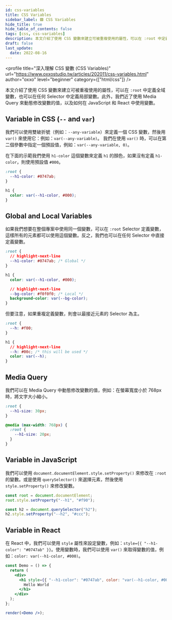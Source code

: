 ```yaml
---
id: css-variables
title: CSS Variables
sidebar_label: 🟩 CSS Variables
hide_title: true
hide_table_of_contents: false
tags: [css, css-variables]
description: 本文介紹了使用 CSS 變數來建立可被重複使用的屬性，可以在 :root 中定義全域變數，也可以在任何 Selector 中定義局部變數。此外，我們近了使用 Media Query 來動態修改變數的值，以及如何在 JavaScript 和 React 中使用變數。
draft: false
last_update:
  date: 2022-08-16
---
```


<profile
  title="深入理解 CSS 變數 (CSS Variables)"
  url="https://www.oxxostudio.tw/articles/202011/css-variables.html"
  author="oxxo"
  level="beginner"
  category={["html/css"]}
/>

本文介紹了使用 CSS 變數來建立可被重複使用的屬性，可以在 `:root` 中定義全域變數，也可以在任何 Selector 中定義局部變數。此外，我們近了使用 Media Query 來動態修改變數的值，以及如何在 JavaScript 和 React 中使用變數。

## Variable in CSS (`--` and `var`)

我們可以使用<highlight>雙破折號（例如：`--any-variable`）來定義一個 CSS 變數，然後用 `var()` 來使用它：例如：`var(--any-variable)`。</highlight> 我們在使用 `var()` 時，可以在第二個參數中指定一個預設值，例如：`var(--any-variable, 0)`。

在下面的示範我們使用 `h1-color` 這個變數來定義 `h1` 的顏色，如果沒有定義 `h1-color`，則使用預設值 `#000`。

```css
:root {
  --h1-color: #0747ab;
}

h1 {
  color: var(--h1-color, #000);
}
```

## Global and Local Variables

如果我們想要在整個專案中使用同一個變數，可以在 `:root` Selector 定義變數，這樣所有的元素都可以使用這個變數。反之，我們也可以在任何 Selector 中直接定義變數。

```css
:root {
  // highlight-next-line
  --h1-color: #0747ab; /* Global */
}

h1 {
  color: var(--h1-color, #000);

  // highlight-next-line
  --bg-color: #f0f0f0; /* Local */
  background-color: var(--bg-color);
}
```

但要注意，如果重複定義變數，則會以最接近元素的 Selector 為主。

```css
:root {
  --h: #f00;
}

h1 {
  // highlight-next-line
  --h: #00c; /* this will be used */
  color: var(--h);
}
```

## Media Query

我們可以在 Media Query 中動態修改變數的值，例如：在螢幕寬度小於 768px 時，將文字大小縮小。

```css
:root {
  --h1-size: 30px;
}

@media (max-width: 768px) {
  :root {
    --h1-size: 20px;
  }
}
```

## Variable in JavaScript

我們可以使用 `document.documentElement.style.setProperty()` 來修改在 `:root` 的變數。或是使用 `querySelector()` 來選擇元素，然後使用 `style.setProperty()` 來修改變數。

```js
const root = document.documentElement;
root.style.setProperty("--h1", "#f90");

const h2 = document.querySelector("h2");
h2.style.setProperty("--h2", "#ccc");
```

## Variable in React

在 React 中，我們可以使用 `style` 屬性來設定變數，例如：`style={{ "--h1-color": "#0747ab" }}`。使用變數時，我們可以使用 `var()` 來取得變數的值，例如：`color: var(--h1-color, #000)`。

```jsx live noInline
const Demo = () => {
  return (
    <div>
      <h1 style={{ "--h1-color": "#0747ab", color: "var(--h1-color, #000)" }}>
        Hello World
      </h1>
    </div>
  );
};

render(<Demo />);
```
